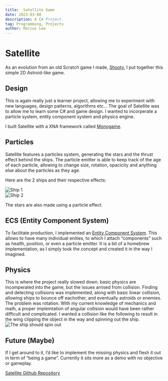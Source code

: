 ```yaml
---
title:  Satellite Game
date: 2023-03-08
description: A C# Project.
tag: Programming, Projects
author: Marcus Lee
---
```


# Satellite
As an evolution from an old Scratch game I made, [Shooty](https://scratch.mit.edu/projects/335656151/), I put together this simple 2D Astroid-like game. 

## Design
This is again really just a learner project, allowing me to experiment with new languages, design patterns, algorithms etc… The goal of Satellite was to allow me to learn some C# and game design. I wanted to incorperate a particle system, entity component system and physics engine.

I built Satellite with a XNA framework called [Monogame](https://www.monogame.net/).

## Particles
Satellite features a particles system, generating the stars and the thrust effect behind the ships. The particle emitter is able to keep track of the age of each particle, allowing to change size, rotation, opacicity and anything else about the particles as they age. 

Here are the 2 ships and their respective effects:

<Image
    src="/images/satellite/ship1-effect.gif"
    alt="Ship 1"
    width={600}
    height={338}
    priority
    className="next-image"
    />
<br/>
<Image
    src="/images/satellite/ship2-effect.gif"
    alt="Ship 2"
    width={600}
    height={338}
    priority
    className="next-image"
    />

The stars are also made using a particle effect.

## ECS (Entity Component System)
To facilitate production, I implemented an [Entity Component System](https://www.gamedev.net/articles/programming/general-and-gameplay-programming/understanding-component-entity-systems-r3013/). This allows to have many individual enities, to which I attach “components” such as health, position, or even a particle emitter. 
It is a bit of a homebrew implementation, as I simply took the concept and created it in the way I imagined. 

## Physics
This is where the project really slowed down. basic physics are incomperated into the game, but the issues arrised from collision. Finding and detecting collisions was implemented, along with basic linear collision, allowing ships to bounce off eachother, and eventually astroids or enemies. The problem was rotation. With my current knowledge of mechanics and math, a proper implemtation of angular collision would have been rather difficult and complicated. I wanted a collision like the following to result in the wing clipping the object in the way and spinning out the ship.
<Image
    src="/images/satellite/ship-collision.png"
    alt="The ship should spin out"
    width={642}
    height={452}
    priority
    className="next-image"
    />

## Future (Maybe)
If I get around to it, I’d like to implement the missing physics and flesh it out in term of “being a game”.  Currently it sits more as a demo with no objective or gameplay.

[Satellite Github Repository](https://github.com/GodPuffin/Satellite)